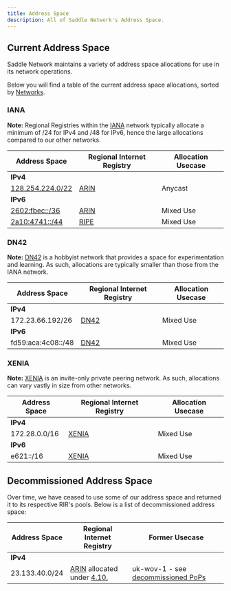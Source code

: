 ---
title: Address Space
description: All of Saddle Network's Address Space.
---

## Current Address Space

Saddle Network maintains a variety of address space allocations for use in its network operations. 

Below you will find a table of the current address space allocations, sorted by [Networks](/infra/networks).

### IANA 
**Note:** Regional Registries within the [IANA](/infra/nets/iana) network typically allocate a minimum of /24 for IPv4 and /48 for IPv6, hence the large allocations compared to our other networks.

| Address Space | Regional Internet Registry            | Allocation Usecase |
| -------------- | ---------------------------------- | ------------------ |
| **IPv4** |||
| [128.254.224.0/22](/infra/ips/224.0) | [ARIN](https://whois.arin.net/rest/net/NET-128-254-224-0-1) | Anycast |
| **IPv6** |||
| [2602:fbec::/36](/infra/ips/2602fbec) | [ARIN](https://whois.arin.net/rest/net/NET6-2602-FBEC-1) | Mixed Use |
| [2a10:4741::/44](/infra/ipa/2a104741) | [RIPE](https://apps.db.ripe.net/db-web-ui/#/query?searchtext=2a10:4741::/44) | Mixed Use |

### DN42
**Note:** [DN42](/infra/nets/dn42) is a hobbyist network that provides a space for experimentation and learning. As such, allocations are typically smaller than those from the IANA network.

| Address Space | Regional Internet Registry            | Allocation Usecase |
| -------------- | ---------------------------------- | ------------------ |
| **IPv4** |||
| 172.23.66.192/26 | [DN42](https://dn42.dev) | Mixed Use |
| **IPv6** |||
| fd59:aca:4c08::/48 | [DN42](https://dn42.dev) | Mixed Use |

### XENIA
**Note:** [XENIA](/infra/nets/xenia) is an invite-only private peering network. As such, allocations can vary vastly in size from other networks.

| Address Space | Regional Internet Registry            | Allocation Usecase |
| -------------- | ---------------------------------- | ------------------ |
| **IPv4** |||
| 172.28.0.0/16 | [XENIA](https://xnia.net) | Mixed Use |
| **IPv6** |||
| e621::/16 | [XENIA](https://xnia.net) | Mixed Use |


## Decommissioned Address Space
Over time, we have ceased to use some of our address space and returned it to its respective RIR's pools. Below is a list of decommissioned address space:

| Address Space | Regional Internet Registry | Former Usecase |
| -------------- | ---------------------------------- | ------------------ |
| **IPv4** |||
| 23.133.40.0/24 | [ARIN](https://whois.arin.net/rest/net/NET-128-254-224-0-1) allocated under [4.10.](https://www.arin.net/participate/policy/nrpm/#4-10-dedicated-ipv4-allocation-to-facilitate-ipv6-deployment) | uk-wov-1 - see [decommissioned PoPs](/infra/pops) |
